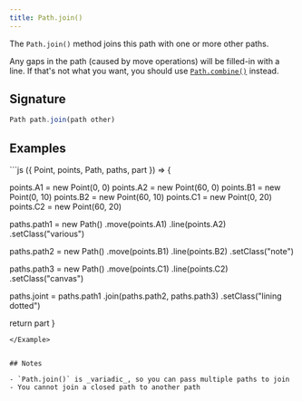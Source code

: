 ```yaml
---
title: Path.join()
---
```


The `Path.join()` method joins this path with one or more other paths.

Any gaps in the path (caused by move operations) will be filled-in with a line.
If that's not what you want, you should use
[`Path.combine()`](/reference/api/path/combine) instead.


## Signature

```js
Path path.join(path other)
```

## Examples

<Example caption="Example of the Path.join() method">
```js
({ Point, points, Path, paths, part }) => {

  points.A1 = new Point(0, 0)
  points.A2 = new Point(60, 0)
  points.B1 = new Point(0, 10)
  points.B2 = new Point(60, 10)
  points.C1 = new Point(0, 20)
  points.C2 = new Point(60, 20)

  paths.path1 = new Path()
    .move(points.A1)
    .line(points.A2)
    .setClass("various")

  paths.path2 = new Path()
    .move(points.B1)
    .line(points.B2)
    .setClass("note")

  paths.path3 = new Path()
    .move(points.C1)
    .line(points.C2)
    .setClass("canvas")

  paths.joint = paths.path1
    .join(paths.path2, paths.path3)
    .setClass("lining dotted")

  return part
}
```
</Example>


## Notes

- `Path.join()` is _variadic_, so you can pass multiple paths to join
- You cannot join a closed path to another path
